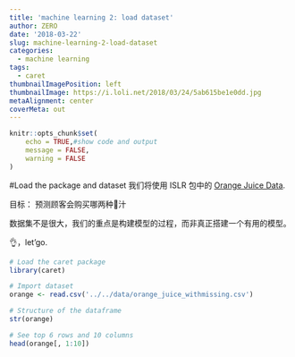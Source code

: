 ```yaml
---
title: 'machine learning 2: load dataset'
author: ZERO
date: '2018-03-22'
slug: machine-learning-2-load-dataset
categories:
  - machine learning
tags:
  - caret
thumbnailImagePosition: left
thumbnailImage: https://i.loli.net/2018/03/24/5ab615be1e0dd.jpg
metaAlignment: center
coverMeta: out
---
```

```r
knitr::opts_chunk$set(
	echo = TRUE,#show code and output
	message = FALSE,
	warning = FALSE
)
```

#Load the package and dataset
我们将使用 ISLR 包中的 [Orange Juice Data]('https://raw.githubusercontent.com/selva86/datasets/master/orange_juice_withmissing.csv').

目标： 预测顾客会购买哪两种🍊汁

数据集不是很大，我们的重点是构建模型的过程，而非真正搭建一个有用的模型。

👌，let'go.
```r
# Load the caret package
library(caret)

# Import dataset
orange <- read.csv('../../data/orange_juice_withmissing.csv')

# Structure of the dataframe
str(orange)

# See top 6 rows and 10 columns
head(orange[, 1:10])
```

